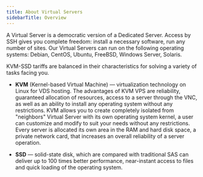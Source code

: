 ---
title: About Virtual Servers
sidebarTitle: Overview
---

A Virtual Server is a democratic version of a Dedicated Server. Access by SSH gives you complete freedom: install a necessary software, run any number of sites. Our Virtual Servers can run on the following operating systems: Debian, CentOS, Ubuntu, FreeBSD, Windows Server, Solaris. 

KVM-SSD tariffs are balanced in their characteristics for solving a variety of tasks facing you.

  * **KVM** (Kernel-based Virtual Machine) — virtualization technology on Linux for VDS hosting. The advantages of KVM VPS are reliability, guaranteed allocation of resources, access to a server through the VNC, as well as an ability to install any operating system without any restrictions. KVM allows you to create completely isolated from "neighbors" Virtual Server with its own operating system kernel, a user can customize and modify to suit your needs without any restrictions. Every server is allocated its own area in the RAM and hard disk space, a private network card, that increases an overall reliability of a server operation. 

  * **SSD** — solid-state disk, which are compared with traditional SAS can deliver up to 100 times better performance, near-instant access to files and quick loading of the operating system.